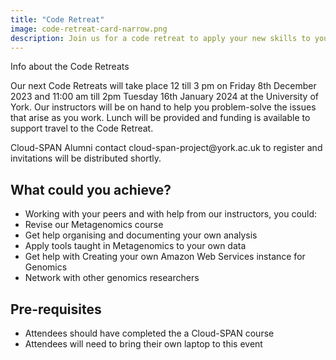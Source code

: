 ```yaml
---
title: "Code Retreat"
image: code-retreat-card-narrow.png
description: Join us for a code retreat to apply your new skills to your own data and network with other genomics researchers.
---
```


Info about the Code Retreats

Our next Code Retreats will take place 12 till 3 pm on Friday 8th December 2023 and 11:00 am till 2pm Tuesday 16th January 2024 at the University of York. Our instructors will be on hand to help you problem-solve the issues that arise as you work. Lunch will be provided and funding is available to support travel to the Code Retreat.

Cloud-SPAN Alumni contact cloud-span-project\@york.ac.uk to register and invitations will be distributed shortly.

## What could you achieve?

-   Working with your peers and with help from our instructors, you could:
-   Revise our Metagenomics course
-   Get help organising and documenting your own analysis
-   Apply tools taught in Metagenomics to your own data
-   Get help with Creating your own Amazon Web Services instance for Genomics
-   Network with other genomics researchers

## Pre-requisites

-   Attendees should have completed the a Cloud-SPAN course
-   Attendees will need to bring their own laptop to this event
